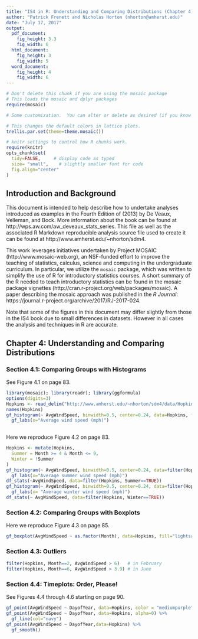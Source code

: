 ```yaml
---
title: "IS4 in R: Understanding and Comparing Distributions (Chapter 4)"
author: "Patrick Frenett and Nicholas Horton (nhorton@amherst.edu)"
date: "July 17, 2017"
output: 
  pdf_document:
    fig_height: 3.3
    fig_width: 6
  html_document:
    fig_height: 3
    fig_width: 5
  word_document:
    fig_height: 4
    fig_width: 6
---
```



```r
# Don't delete this chunk if you are using the mosaic package
# This loads the mosaic and dplyr packages
require(mosaic)
```

```r
# Some customization.  You can alter or delete as desired (if you know what you are doing).

# This changes the default colors in lattice plots.
trellis.par.set(theme=theme.mosaic())  

# knitr settings to control how R chunks work.
require(knitr)
opts_chunk$set(
  tidy=FALSE,     # display code as typed
  size= "small",    # slightly smaller font for code
  fig.align="center"
)
```

## Introduction and Background 

This document is intended to help describe how to undertake analyses introduced 
as examples in the Fourth Edition of \emph{Intro Stats} (2013) by De Veaux, Velleman, and Bock.
More information about the book can be found at http://wps.aw.com/aw_deveaux_stats_series.  This file as well as the associated R Markdown reproducible analysis source file used to create it can be found at http://www.amherst.edu/~nhorton/sdm4.

This work leverages initiatives undertaken by Project MOSAIC (http://www.mosaic-web.org), an NSF-funded effort to improve the teaching of statistics, calculus, science and computing in the undergraduate curriculum. In particular, we utilize the `mosaic` package, which was written to simplify the use of R for introductory statistics courses. A short summary of the R needed to teach introductory statistics can be found in the mosaic package vignettes (http://cran.r-project.org/web/packages/mosaic). A paper describing the mosaic approach was published in the *R Journal*: https://journal.r-project.org/archive/2017/RJ-2017-024.

Note that some of the figures in this document may differ slightly from those in the IS4 book due to small differences in datasets. However in all cases the analysis and techniques in R are accurate.

## Chapter 4: Understanding and Comparing Distributions

### Section 4.1: Comparing Groups with Histograms

See Figure 4.1 on page 83.

```r
library(mosaic); library(readr); library(ggformula)
options(digits=3)
Hopkins <- read_delim("http://www.amherst.edu/~nhorton/sdm4/data/Hopkins_Forest_2011.txt", delim="\t")
names(Hopkins)   
gf_histogram(~ AvgWindSpeed, binwidth=0.5, center=0.24, data=Hopkins, fill="coral1", color=TRUE) %>%
  gf_labs(x="Average wind speed (mph)")
   
```

Here we reproduce Figure 4.2 on page 83.

```r
Hopkins <- mutate(Hopkins,
  Summer = Month >= 4 & Month <= 9,
  Winter = !Summer
)
gf_histogram(~ AvgWindSpeed, binwidth=0.5, center=0.24, data=filter(Hopkins, Summer==TRUE), fill="blue2",color=TRUE) %>%
  gf_labs(x="Average summer wind speed (mph)")
df_stats(~AvgWindSpeed, data=filter(Hopkins, Summer==TRUE))
gf_histogram(~ AvgWindSpeed, binwidth=0.5, center=0.24, data=filter(Hopkins, Winter==TRUE),fill="darkolivegreen3", color=TRUE) %>%
  gf_labs(x= "Average winter wind speed (mph)")
df_stats(~ AvgWindSpeed, data=filter(Hopkins, Winter==TRUE))
```

### Section 4.2: Comparing Groups with Boxplots

Here we reproduce Figure 4.3 on page 85.

```r
gf_boxplot(AvgWindSpeed ~ as.factor(Month), data=Hopkins, fill="lightsalmon")
```

### Section 4.3: Outliers

```r
filter(Hopkins, Month==2, AvgWindSpeed > 6)   # in February
filter(Hopkins, Month==6, AvgWindSpeed > 3.9) # in June
```

### Section 4.4: Timeplots: Order, Please!

See Figures 4.4 through 4.6 starting on page 90.
```r
gf_point(AvgWindSpeed ~ DayofYear, data=Hopkins, color = "mediumpurple") 
gf_point(AvgWindSpeed ~ DayofYear, data=Hopkins, alpha=0) %>%
  gf_line(col="navy")
gf_point(AvgWindSpeed ~ DayofYear,data=Hopkins) %>%
  gf_smooth()
```



